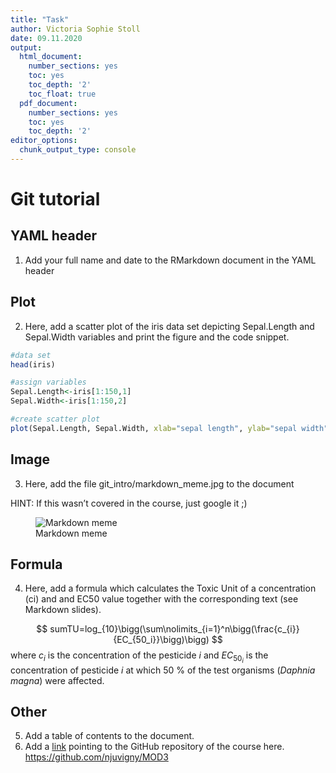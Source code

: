 ```yaml
---
title: "Task"
author: Victoria Sophie Stoll
date: 09.11.2020
output:
  html_document:
    number_sections: yes
    toc: yes
    toc_depth: '2'
    toc_float: true
  pdf_document:
    number_sections: yes
    toc: yes
    toc_depth: '2'
editor_options:
  chunk_output_type: console
---
```

  
# Git tutorial
  
## YAML header
  
  1. Add your full name and date to the RMarkdown document in the YAML header

## Plot

2. Here, add a scatter plot of the iris data set depicting Sepal.Length and Sepal.Width
variables and print the figure and the code snippet.


```r

#data set
head(iris)

#assign variables
Sepal.Length<-iris[1:150,1]
Sepal.Width<-iris[1:150,2]

#create scatter plot
plot(Sepal.Length, Sepal.Width, xlab="sepal length", ylab="sepal width", pch=19)

```



## Image

3. Here, add the file git_intro/markdown_meme.jpg to the document

HINT: If this wasn't covered in the course, just google it ;)

![Markdown meme](C:/Users/Sophie/Desktop/GitHub/MOD3/git_intro/markdown_meme.jpg)


## Formula

4. Here, add a formula which calculates the Toxic Unit of a concentration (ci) and and
EC50 value together with the corresponding text (see Markdown slides).

$$ sumTU=log_{10}\bigg(\sum\nolimits_{i=1}^n\bigg(\frac{c_{i}}{EC_{50_i}}\bigg)\bigg) $$
where $c_{i}$ is the concentration of the pesticide $i$ and $EC_{50_i}$ is the concentration of pesticide $i$ at which 50 % of the test organisms (_Daphnia magna_) were affected.


## Other

5. Add a table of contents to the document.
6. Add a [link](https://github.com/njuvigny/MOD3) pointing to the GitHub repository of the course here.
<https://github.com/njuvigny/MOD3>